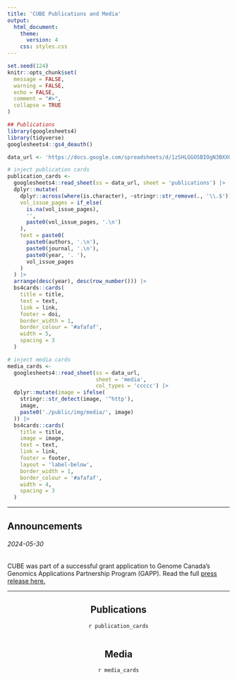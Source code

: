 ```yaml
---
title: 'CUBE Publications and Media'
output: 
  html_document:
    theme: 
      version: 4
    css: styles.css
---
```



<head>
<!-- Google tag (gtag.js) -->
<script async src="https://www.googletagmanager.com/gtag/js?id=G-8F9R0B5L51"></script>
<script>
  window.dataLayer = window.dataLayer || [];
  function gtag(){dataLayer.push(arguments);}
  gtag('js', new Date());
  gtag('config', 'G-8F9R0B5L51');
</script>
</head> 



```r
set.seed(124)
knitr::opts_chunk$set(
  message = FALSE, 
  warning = FALSE, 
  echo = FALSE,
  comment = "#>",
  collapse = TRUE
)

## Publications
library(googlesheets4)
library(tidyverse)
googlesheets4::gs4_deauth()

data_url <- 'https://docs.google.com/spreadsheets/d/1zSHLGGOSBIOgN3BXXGl2jPtJLBF6OExAznjqmRnzrTY/edit?usp=sharing'

# inject publication cards
publication_cards <-
  googlesheets4::read_sheet(ss = data_url, sheet = 'publications') |> 
  dplyr::mutate(
    dplyr::across(where(is.character), ~stringr::str_remove(., '\\.$')),
    vol_issue_pages = if_else(
      is.na(vol_issue_pages),
      '', 
      paste0(vol_issue_pages, '.\n')
    ),
    text = paste0(
      paste0(authors, '.\n'), 
      paste0(journal, '.\n'),
      paste0(year, '. '),
      vol_issue_pages
    )
  ) |> 
  arrange(desc(year), desc(row_number())) |> 
  bs4cards::cards(
    title = title,
    text = text,
    link = link,
    footer = doi,
    border_width = 1,
    border_colour = '#afafaf',
    width = 5,
    spacing = 3
  )

# inject media cards
media_cards <-
  googlesheets4::read_sheet(ss = data_url, 
                            sheet = 'media',
                            col_types = 'ccccc') |> 
  dplyr::mutate(image = ifelse(
    stringr::str_detect(image, '^http'),
    image,
    paste0('./public/img/media/', image)
  )) |> 
  bs4cards::cards(
    title = title,
    image = image,
    text = text,
    link = link,
    footer = footer,
    layout = 'label-below',
    border_width = 1,
    border_colour = '#afafaf',
    width = 4,
    spacing = 3
  )
```

----------------------------------------------------

## Announcements

###### *2024-05-30*

CUBE was part of a successful grant application to Genome Canada’s Genomics Applications Partnership Program (GAPP). Read the full <a href='gapp_release.html'>press release here.<a>


----------------------------------------------------

::: {style="align: center; justify-content: center; justify-items: center; margin: auto"}

## Publications

`r publication_cards`

----------------------------------------------------

## Media

`r media_cards`

----------------------------------------------------

:::